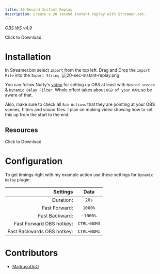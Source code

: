 ```yaml
---
title: 20 Second Instant Replay
description: Create a 20 second instant replay with Streamer.bot.
---
```

*OBS WS v4.9*

<Card title="Import File" icon="file-arrow-down" href="/assets/20-sec-instant-replay/files/rewind-import.sb">
Click to Download
</Card>

# Installation
In Streamer.bot select `Import` from the top left.
Drag and Drop the `Import File` into the `Import String`.
![20-sec-instant-replay.png](/assets/20-sec-instant-replay/images/20-sec-instant-replay.png)

You can follow Nutty's [video](https://youtu.be/NuWKrpNCE1k) for setting up OBS at least with `Nested scenes` & `Dynamic Delay Filter`.
Whole effect takes about `8GB of your RAM`, so be aware of that.

Also, make sure to check all `Sub-Actions` that they are pointing at your OBS scenes, filters and sound files.
<Callout type="info" emoji="ℹ️">
I plan on making video showing how to set this up from the start to the end
</Callout>

## Resources
<Card title="Required Assets" icon="file-arrow-down" href="/assets/20-sec-instant-replay/files/Rewind-Effect.zip" target="_blank">
Click to Download
</Card>

# Configuration
To get timings right with my example action use these settings for `Dynamic Delay` plugin:

Settings | Data
---:|:---:
Duration: | `20s`
Fast Forward: | `1000%`
Fast Backward: | `-1000%`
Fast Forward OBS hotkey: | `CTRL+NUM3`
Fast Backwards OBS hotkey: | `CTRL+NUM1`

# Contributors

- [MarkusoOoO](https://www.twitch.tv/markusoooo)